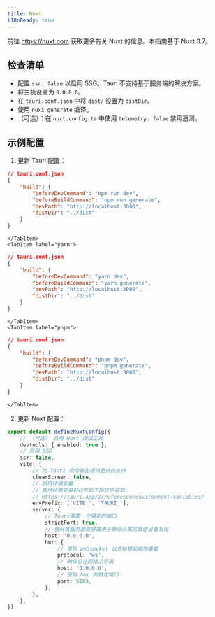 ```yaml
---
title: Nuxt
i18nReady: true
---
```



前往 https://nuxt.com 获取更多有关 Nuxt 的信息。本指南基于 Nuxt 3.7。

## 检查清单

- 配置 `ssr: false` 以启用 SSG。Tauri 不支持基于服务端的解决方案。
- 将主机设置为 `0.0.0.0`。
- 在 `tauri.conf.json` 中将 `dist/` 设置为 `distDir`。
- 使用 `nuxi generate` 编译。
- （可选）：在 `nuxt.config.ts` 中使用 `telemetry: false` 禁用遥测。

## 示例配置

1.  更新 Tauri 配置：

<Tabs>
    <TabItem label="npm">
    
```json
// tauri.conf.json
{
    "build": {
        "beforeDevCommand": "npm run dev",
        "beforeBuildCommand": "npm run generate",
        "devPath": "http://localhost:3000",
        "distDir": "../dist"
    }
}
```
    
    </TabItem>
    <TabItem label="yarn">
    
```json
// tauri.conf.json
{
    "build": {
        "beforeDevCommand": "yarn dev",
        "beforeBuildCommand": "yarn generate",
        "devPath": "http://localhost:3000",
        "distDir": "../dist"
    }
}
```
    
    </TabItem>
    <TabItem label="pnpm">
    
```json
// tauri.conf.json
{
    "build": {
        "beforeDevCommand": "pnpm dev",
        "beforeBuildCommand": "pnpm generate",
        "devPath": "http://localhost:3000",
        "distDir": "../dist"
    }
}
```
    
    </TabItem>
</Tabs>

2. 更新 Nuxt 配置：

```ts
export default defineNuxtConfig({
    // （可选） 启用 Nuxt 调试工具
    devtools: { enabled: true },
    // 启用 SSG
    ssr: false,
    vite: {
        // 为 Tauri 命令输出提供更好的支持
        clearScreen: false,
        // 启用环境变量
        // 其他环境变量可以在如下网页中获知：
        // https://tauri.app/2/reference/environment-variables/
        envPrefix: ['VITE_', 'TAURI_'],
        server: {
            // Tauri需要一个确定的端口
            strictPort: true,
            // 使开发服务器能够被用于移动开发的其他设备发现
            host: '0.0.0.0',
            hmr: {
                // 使用 websocket 以支持移动端热重载
                protocol: 'ws',
                // 确保它在网络上可用
                host: '0.0.0.0',
                // 使用 hmr 的特定端口
                port: 5183,
            },
        },
    },
});
```
